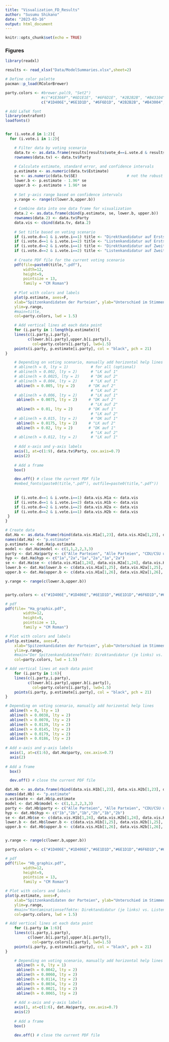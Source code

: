 ```yaml
---
title: "Visualization_FD_Results"
author: "Susumu Shikano"
date: "2023-03-16"
output: html_document
---
```


```r
knitr::opts_chunk$set(echo = TRUE)
```




### Figures

```r
library(readxl)

results <- read_xlsx("Data/ModelSummaries.xlsx",sheet=2)

```


```r
# Define color palette
pacman::p_load(RColorBrewer)

party.colors <- #brewer.pal(9, "Set2")
                #c("#1E366F","#6D1E1E", "#6F6D1E", "#2B2B2B", "#B43104","#B5A200", "#993366","#3E6F2D", "#005F6B")
                c("#1D406E","#6E1D1D", "#6F6D1D", "#2B2B2B", "#B43004","#B59F00", "#9F3A62","#3E6E2C", "#005F6A")

# Add LaTeX font
library(extrafont)
loadfonts()


for (i.vote.d in 1:2){
  for (i.vote.i in 1:2){

    # Filter data by voting scenario
    data.tv <- as.data.frame(results[results$vote_d==i.vote.d & results$vote_i==i.vote.i & !is.na(results$vote_i),])
    rownames(data.tv) <- data.tv$Party
    
    # Calculate estimate, standard error, and confidence intervals
    p.estimate <- as.numeric(data.tv$Estimate)
    se <- as.numeric(data.tv$SE)                      # not the robust SE!!!
    lower.b <- p.estimate - 1.96* se
    upper.b <- p.estimate + 1.96* se
    
    # Set y-axis range based on confidence intervals
    y.range <- range(c(lower.b,upper.b))
    
    # Combine data into one data frame for visualization
    data.2 <- as.data.frame(cbind(p.estimate, se, lower.b, upper.b))
    rownames(data.2) <- data.tv$Party
    data.vis <- cbind(data.tv, data.2)
    
    # Set title based on voting scenario
    if (i.vote.d==1 & i.vote.i==1) title <- "Direktkandidatur auf Erststimmenergebnis"
    if (i.vote.d==1 & i.vote.i==2) title <- "Listenkandidatur auf Erststimmenergebnis"
    if (i.vote.d==2 & i.vote.i==1) title <- "Direktkandidatur auf Zweitstimmenergebnis"
    if (i.vote.d==2 & i.vote.i==2) title <- "Listenkandidatur auf Zweitstimmenergebnis"
    
    # Create PDF file for the current voting scenario
    pdf(file=paste0(title,".pdf"),
        width=12,
        height=9,
        pointsize = 13,
        family = "CM Roman")
    
    # Plot with colors and labels
    plot(p.estimate, axes=F,
    xlab="Spitzenkandidaten der Parteien", ylab="Unterschied im Stimmenanteil",
    ylim=y.range,
    #main=title,
    col=party.colors, lwd = 1.5)

    # Add vertical lines at each data point
    for (i.party in 1:length(p.estimate)){
    lines(c(i.party,i.party),
          c(lower.b[i.party],upper.b[i.party]),
            col=party.colors[i.party], lwd=1.5)
    points(i.party, p.estimate[i.party], col = "black", pch = 21)
}

    # Depending on voting scenario, manually add horizontal help lines
    # abline(h = 0, lty = 1)          # for all (optional)
    # abline(h = 0.002, lty = 2)      # "LK auf 1"
    # abline(h = 0.0025, lty = 2)     # "DK auf 2"
    # abline(h = 0.004, lty = 2)      # "LK auf 1"
     abline(h = 0.005, lty = 2)      # "DK auf 2" 
                                      # "LK auf 2"
    # abline(h = 0.006, lty = 2)      # "LK auf 1"
     abline(h = 0.0075, lty = 2)     # "DK auf 2" 
                                      # "LK auf 2"
     abline(h = 0.01, lty = 2)       # "DK auf 1"
                                      # "LK auf 2"
    # abline(h = 0.015, lty = 2)      # "DK auf 1"
     abline(h = 0.0175, lty = 2)     # "LK auf 2"
     abline(h = 0.02, lty = 2)       # "DK auf 1" 
                                      # "LK auf 2"
    # abline(h = 0.012, lty = 2)      # "LK auf 1" 
    
    # Add x-axis and y-axis labels
    axis(1, at=c(1:9), data.tv$Party, cex.axis=0.7)
    axis(2)
    
    # Add a frame
    box()

    dev.off() # close the current PDF file
    #embed_fonts(paste0(title,".pdf"), outfile=paste0(title,".pdf"))
    
    
    if (i.vote.d==1 & i.vote.i==1) data.vis.H1a <- data.vis
    if (i.vote.d==1 & i.vote.i==2) data.vis.H1b <- data.vis
    if (i.vote.d==2 & i.vote.i==2) data.vis.H2a <- data.vis
    if (i.vote.d==2 & i.vote.i==1) data.vis.H2b <- data.vis
 }
}
```


```r

# Create data
dat.Ha <- as.data.frame(rbind(data.vis.H1a[1,23], data.vis.H2a[1,23], data.vis.H1a[2,23], data.vis.H2a[2,23],data.vis.H1a[3,23], data.vis.H2a[3,23]))
names(dat.Ha) <- "p.estimate"
p.estimate <- dat.Ha$p.estimate
model <- dat.Ha$model <- c(1,1,2,2,3,3)
party <- dat.Ha$party <- c("Alle Parteien", "Alle Parteien", "CDU/CSU und SPD", "CDU/CSU und SPD", "Kleinere Parteien", "Kleinere Parteien")
hyp <- dat.Ha$hyp <- c("1a","2a","1a","2a","1a","2a")
se <- dat.Ha$se <- c(data.vis.H1a[1,24], data.vis.H2a[1,24], data.vis.H1a[2,24], data.vis.H2a[2,24],data.vis.H1a[3,24], data.vis.H2a[3,24])
lower.b <- dat.Ha$lower.b <- c(data.vis.H1a[1,25], data.vis.H2a[1,25], data.vis.H1a[2,25], data.vis.H2a[2,25],data.vis.H1a[3,25], data.vis.H2a[3,25])
upper.b <- dat.Ha$upper.b <- c(data.vis.H1a[1,26], data.vis.H2a[1,26], data.vis.H1a[2,26], data.vis.H2a[2,26],data.vis.H1a[3,26], data.vis.H2a[3,26])

y.range <- range(c(lower.b,upper.b))


party.colors <- c("#1D406E","#1D406E","#6E1D1D","#6E1D1D","#6F6D1D","#6F6D1D")

# pdf
pdf(file= "Ha_graphix.pdf",
        width=12,
        height=9,
        pointsize = 13,
        family = "CM Roman")

# Plot with colors and labels
plot(p.estimate, axes=F,
    xlab="Spitzenkandidaten der Parteien", ylab="Unterschied im Stimmenanteil",
    ylim=y.range,
    #main="Der Spitzenkandidateneffekt: Direktandidatur (je links) vs. Listenpräsenz (je rechts)",
    col=party.colors, lwd = 1.5)

# Add vertical lines at each data point
    for (i.party in 1:6){
    lines(c(i.party,i.party),
          c(lower.b[i.party],upper.b[i.party]),
            col=party.colors[i.party], lwd=1.5)
    points(i.party, p.estimate[i.party], col = "black", pch = 21)
}

# Depending on voting scenario, manually add horizontal help lines
  abline(h = 0, lty = 1)
  abline(h = 0.0038, lty = 2)
  abline(h = 0.0070, lty = 2)
  abline(h = 0.0139, lty = 2)
  abline(h = 0.0145, lty = 2)
  abline(h = 0.0179, lty = 2)
  abline(h = 0.0186, lty = 2)
     
# Add x-axis and y-axis labels
  axis(1, at=c(1:6), dat.Ha$party, cex.axis=0.7)
  axis(2)
    
# Add a frame
  box()

  dev.off() # close the current PDF file
```



```r
dat.Hb <- as.data.frame(rbind(data.vis.H1b[1,23], data.vis.H2b[1,23], data.vis.H1b[2,23], data.vis.H2b[2,23], data.vis.H1b[3,23], data.vis.H2b[3,23]))
names(dat.Hb) <- "p.estimate"
p.estimate <- dat.Hb$p.estimate
model <- dat.Hb$model <- c(1,1,2,2,3,3)
party <- dat.Hb$party <- c("Alle Parteien", "Alle Parteien", "CDU/CSU und SPD", "CDU/CSU und SPD", "Kleinere Parteien", "Kleinere Parteien")
hyp <- dat.Hb$hyp <- c("1b","2b","1b","2b","1b","2b")
se <- dat.Hb$se <- c(data.vis.H1b[1,24], data.vis.H2b[1,24], data.vis.H1b[2,24], data.vis.H2b[2,24], data.vis.H1b[3,24], data.vis.H2b[3,24])
lower.b <- dat.Hb$lower.b <- c(data.vis.H1b[1,25], data.vis.H2b[1,25], data.vis.H1b[2,25], data.vis.H2b[2,25], data.vis.H1b[3,25], data.vis.H2b[3,25])
upper.b <- dat.Hb$upper.b <- c(data.vis.H1b[1,26], data.vis.H2b[1,26], data.vis.H1b[2,26], data.vis.H2b[2,26], data.vis.H1b[3,26], data.vis.H2b[3,26])


y.range <- range(c(lower.b,upper.b))

party.colors <- c("#1D406E","#1D406E","#6E1D1D","#6E1D1D","#6F6D1D","#6F6D1D")

# pdf
pdf(file= "Hb_graphix.pdf",
        width=12,
        height=9,
        pointsize = 13,
        family = "CM Roman")

# Plot with colors and labels
plot(p.estimate, axes=F,
    xlab="Spitzenkandidaten der Parteien", ylab="Unterschied im Stimmenanteil",
    ylim=y.range,
    #main="Kontaminationseffekte: Direktandidatur (je links) vs. Listenpräsenz (je rechts)",
    col=party.colors, lwd = 1.5)

# Add vertical lines at each data point
    for (i.party in 1:6){
    lines(c(i.party,i.party),
          c(lower.b[i.party],upper.b[i.party]),
            col=party.colors[i.party], lwd=1.5)
    points(i.party, p.estimate[i.party], col = "black", pch = 21)
}

    # Depending on voting scenario, manually add horizontal help lines
     abline(h = 0, lty = 1)
     abline(h = 0.0042, lty = 2)
     abline(h = 0.0060, lty = 2)
     abline(h = 0.0114, lty = 2)
     abline(h = 0.0034, lty = 2)
     abline(h = 0.0021, lty = 2)
     abline(h = 0.0065, lty = 2)
    
    # Add x-axis and y-axis labels
    axis(1, at=c(1:6), dat.Ha$party, cex.axis=0.7)
    axis(2)
    
    # Add a frame
    box()

    dev.off() # close the current PDF file

```


